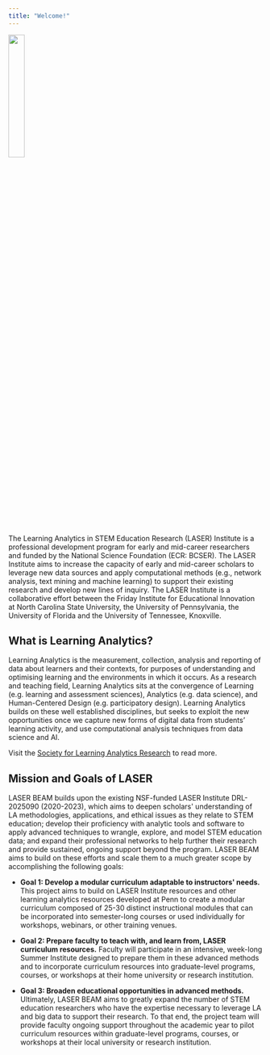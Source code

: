```yaml
---
title: "Welcome!"
---
```


![](images/laser-hex.png){fig-align="center" width="25%"}

The Learning Analytics in STEM Education Research (LASER) Institute is a professional development program for early and mid-career researchers and funded by the National Science Foundation (ECR: BCSER). The LASER Institute aims to increase the capacity of early and mid-career scholars to leverage new data sources and apply computational methods (e.g., network analysis, text mining and machine learning) to support their existing research and develop new lines of inquiry. The LASER Institute is a collaborative effort between the Friday Institute for Educational Innovation at North Carolina State University, the University of Pennsylvania, the University of Florida and the University of Tennessee, Knoxville.

## What is Learning Analytics?

Learning Analytics is the measurement, collection, analysis and reporting of data about learners and their contexts, for purposes of understanding and optimising learning and the environments in which it occurs. As a research and teaching field, Learning Analytics sits at the convergence of Learning (e.g. learning and assessment sciences), Analytics (e.g. data science), and Human-Centered Design (e.g. participatory design). Learning Analytics builds on these well established disciplines, but seeks to exploit the new opportunities once we capture new forms of digital data from students' learning activity, and use computational analysis techniques from data science and AI.

Visit the [Society for Learning Analytics Research](https://www.solaresearch.org/about/what-is-learning-analytics/) to read more.

## Mission and Goals of LASER

LASER BEAM builds upon the existing NSF-funded LASER Institute DRL-2025090 (2020-2023), which aims to deepen scholars\' understanding of LA methodologies, applications, and ethical issues as they relate to STEM education; develop their proficiency with analytic tools and software to apply advanced techniques to wrangle, explore, and model STEM education data; and expand their professional networks to help further their research and provide sustained, ongoing support beyond the program. LASER BEAM aims to build on these efforts and scale them to a much greater scope by accomplishing the following goals:

-   **Goal 1: Develop a modular curriculum adaptable to instructors\' needs.** This project aims to build on LASER Institute resources and other learning analytics resources developed at Penn to create a modular curriculum composed of 25-30 distinct instructional modules that can be incorporated into semester-long courses or used individually for workshops, webinars, or other training venues.

-   **Goal 2: Prepare faculty to teach with, and learn from, LASER curriculum resources.** Faculty will participate in an intensive, week-long Summer Institute designed to prepare them in these advanced methods and to incorporate curriculum resources into graduate-level programs, courses, or workshops at their home university or research institution.

-    **Goal 3: Broaden educational opportunities in advanced methods.** Ultimately, LASER BEAM aims to greatly expand the number of STEM education researchers who have the expertise necessary to leverage LA and big data to support their research. To that end, the project team will provide faculty ongoing support throughout the academic year to pilot curriculum resources within graduate-level programs, courses, or workshops at their local university or research institution.
